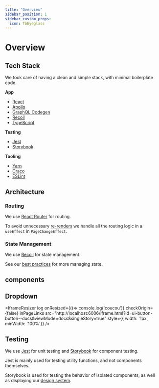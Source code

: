 ```yaml
---
title: "Overview"
sidebar_position: 1
sidebar_custom_props:
  icon: TbEyeglass
---
```



# Overview

## Tech Stack

We took care of having a clean and simple stack, with minimal boilerplate code.

**App**

- [React](https://react.dev/)
- [Apollo](https://www.apollographql.com/docs/)
- [GraphQL Codegen](https://the-guild.dev/graphql/codegen)
- [Recoil](https://recoiljs.org/docs/introduction/core-concepts)
- [TypeScript](https://www.typescriptlang.org/)

**Testing**

- [Jest](https://jestjs.io/)
- [Storybook](https://storybook.js.org/)

**Tooling**

- [Yarn](https://yarnpkg.com/)
- [Craco](https://craco.js.org/docs/)
- [ESLint](https://eslint.org/)

## Architecture

### Routing

We use [React Router](https://reactrouter.com/) for routing. 

To avoid unnecessary [re-renders](/developer/frontend/best-practices#managing-re-renders) we handle all the routing logic in a `useEffect` in `PageChangeEffect`.

### State Management

We use [Recoil](https://recoiljs.org/docs/introduction/core-concepts) for state management.

See our [best practices](/developer/frontend/best-practices#state-management) for more managing state.

## components

## Dropdown
<IframeResizer
  log
  onResized={()=> console.log('coucou')}
  checkOrigin={false}
  inPageLinks
  src="http://localhost:6006/iframe.html?id=ui-button-button--docs&viewMode=docs&singleStory=true"
  style={{ width: '1px', minWidth: '100%'}}
/>

## Testing

We use [Jest](https://jestjs.io/) for unit testing and [Storybook](https://storybook.js.org/) for component testing.

Jest is mainly used for testing utility functions, and not components themselves.

Storybook is used for testing the behavior of isolated components, as well as displaying our [design system](/developer/frontend/design-system).

